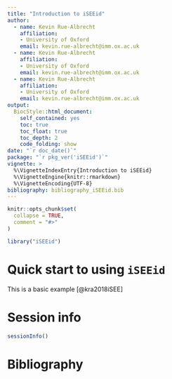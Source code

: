 ```yaml
---
title: "Introduction to iSEEid"
author: 
  - name: Kevin Rue-Albrecht
    affiliation:
    - University of Oxford
    email: kevin.rue-albrecht@imm.ox.ac.uk
  - name: Kevin Rue-Albrecht
    affiliation:
    - University of Oxford
    email: kevin.rue-albrecht@imm.ox.ac.uk
  - name: Kevin Rue-Albrecht
    affiliation:
    - University of Oxford
    email: kevin.rue-albrecht@imm.ox.ac.uk
output: 
  BiocStyle::html_document:
    self_contained: yes
    toc: true
    toc_float: true
    toc_depth: 2
    code_folding: show
date: "`r doc_date()`"
package: "`r pkg_ver('iSEEid')`"
vignette: >
  %\VignetteIndexEntry{Introduction to iSEEid}
  %\VignetteEngine{knitr::rmarkdown}
  %\VignetteEncoding{UTF-8}  
bibliography: bibliography_iSEEid.bib
---
```


```r
knitr::opts_chunk$set(
  collapse = TRUE,
  comment = "#>"
)
```

```r
library("iSEEid")
```

# Quick start to using `iSEEid`

This is a basic example [@kra2018iSEE]

# Session info {-}

```r
sessionInfo()
```

# Bibliography
